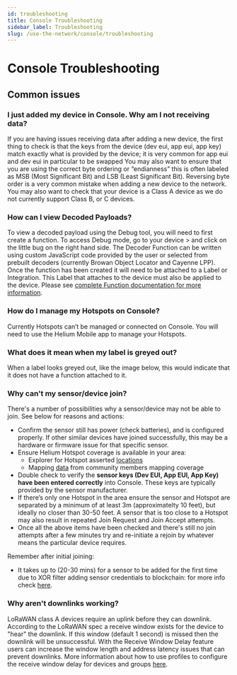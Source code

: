 ```yaml
---
id: troubleshooting
title: Console Troubleshooting
sidebar_label: Troubleshooting
slug: /use-the-network/console/troubleshooting
---
```


# Console Troubleshooting


## Common issues

### I just added my device in Console. Why am I not receiving data?

If you are having issues receiving data after adding a new device, the first
thing to check is that the keys from the device (dev eui, app eui, app key)
match exactly what is provided by the device; it is very common for app eui and
dev eui in particular to be swapped You may also want to ensure that you are
using the correct byte ordering or “endianness” this is often labeled as MSB
(Most Significant Bit) and LSB (Least Significant Bit). Reversing byte order is
a very common mistake when adding a new device to the network. You may also want
to check that your device is a Class A device as we do not currently support
Class B, or C devices.

### How can I view Decoded Payloads?

To view a decoded payload using the Debug tool, you will need to first create a
function. To access Debug mode, go to your device > and click on the little bug
on the right hand side. The Decoder Function can be written using custom
JavaScript code provided by the user or selected from prebuilt decoders
(currently Browan Object Locator and Cayenne LPP). Once the function has been
created it will need to be attached to a Label or Integration. This Label that
attaches to the device must also be applied to the device. Please see 
[complete Function documentation for more information](/use-the-network/console/functions/).

### How do I manage my Hotspots on Console?

Currently Hotspots can’t be managed or connected on Console. You will need to 
use the Helium Mobile app to manage your Hotspots.

### What does it mean when my label is greyed out?

When a label looks greyed out, like the image below, this would indicate that it
does not have a function attached to it.

### Why can't my sensor/device join?

There's a number of possibilities why a sensor/device may not be able to join. See below for reasons and actions:

- Confirm the sensor still has power (check batteries), and is configured properly. If other similar devices have joined successfully, this may be a hardware or firmware issue for that specific sensor. 
- Ensure Helium Hotspot coverage is available in your area:
    - Explorer for Hotspot asserted [locations](https://explorer.helium.com/)
    - Mapping [data](https://mappers.helium.com/) from community members mapping coverage
- Double check to verify the **sensor keys (Dev EUI, App EUI, App Key) have been entered correctly** into Console. These keys are typically provided by the sensor manufacturer.
- If there’s only one Hotspot in the area ensure the sensor and Hotspot are separated by a minimum of at least 3m (approximatelty 10 feet), but ideally no closer than 30-50 feet. A sensor that is too close to a Hotspot may also result in repeated Join Request and Join Accept attempts. 
- Once all the above items have been checked and there's still no join attempts after a few minutes try and re-initiate a rejoin by whatever means the particular device requires.

Remember after initial joining:

- It takes up to (20-30 mins) for a sensor to be added for the first time due to XOR filter adding sensor credentials to blockchain: for more info check [here](https://docs.helium.com/use-the-network/console/adding-devices/#when-adding-devices-for-the-first-time).

### Why aren't downlinks working?

LoRaWAN class A devices require an uplink before they can downlink. According to the LoRaWAN spec a receive window exists for the device to "hear" the downlink. 
If this window (default 1 second) is missed then the downlink will be unsuccessful. With the Receive Window Delay feature users can 
increase the window length and address latency issues that can prevent downlinks. More information about how to use profiles to configure the 
receive window delay for devices and groups [here](https://docs.helium.com/use-the-network/console/profiles/#receive-window-delay).